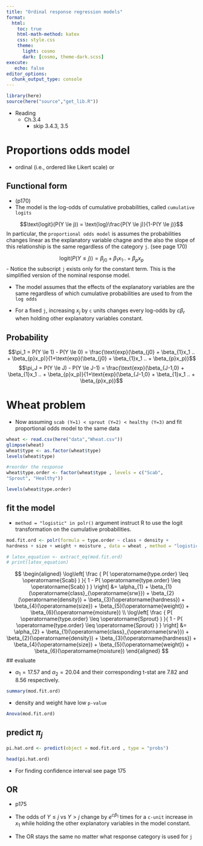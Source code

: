 ```yaml
---
title: "Ordinal response regression models"
format:
  html:
    toc: true
    html-math-method: katex
    css: style.css  
    theme:
      light: cosmo
      dark: [cosmo, theme-dark.scss]
execute: 
   echo: false
editor_options: 
  chunk_output_type: console
---
```


```{=html}
<style>
.table-hover > tbody > tr:hover { 
  background-color: #f4f442;
}
</style>
```

```r
library(here)
source(here("source","get_lib.R"))
```

-   Reading
    -   Ch.3.4
        -   skip 3.4.3, 3.5 

# Proportions odds model

- ordinal (i.e., ordered like Likert scale) or 

## Functional form 

- (p170)
- The model is the log-odds of cumulative probabilities, called `cumulative logits`

$$\text{logit}(P(Y \le j)) = \text{log}\frac{P(Y \le j)}{1-P(Y \le j)}$$
In particular, the `proportional odds model` is assumes the probabilities changes linear as the explanatory variable chagne and the also the slope of this relationship is the same regardless of the category `j`. (see page 170)


$$\text{logit}(P(Y \le j)) = \beta_{j0} + \beta_{1}x_1 .. + \beta_{p}x_p$$
- Notice the subscript `j` exists only for the constant term. This is the simplified version of the nominal response model.

- The model assumes that the effects of the explanatory variables are the same regardless of which cumulative probabilities are used to from the `log odds`

- For a fixed `j`, increasing $x_j$ by `c` units changes every log-odds by $c\beta_r$ when holding other explanatory variables constant.

## Probability 

$$\pi_1 = P(Y \le 1) - P(Y \le 0) = \frac{\text{exp}(\beta_{j0} + \beta_{1}x_1 .. + \beta_{p}x_p)}{1+\text{exp}(\beta_{j0} + \beta_{1}x_1 .. + \beta_{p}x_p)}$$
$$\pi_J = P(Y \le J) - P(Y \le J-1) = \frac{\text{exp}(\beta_{J-1,0} + \beta_{1}x_1 .. + \beta_{p}x_p)}{1+\text{exp}(\beta_{J-1,0} + \beta_{1}x_1 .. + \beta_{p}x_p)}$$


# Wheat problem

- Now assuming `scab (Y=1) < sprout (Y=2) < healthy (Y=3)` and fit proportional odds model to the same data

```r
wheat <- read.csv(here("data","Wheat.csv"))
glimpse(wheat)
wheat$type <- as.factor(wheat$type)
levels(wheat$type)

#reorder the response
wheat$type.order <- factor(wheat$type , levels = c("Scab",
"Sprout", "Healthy"))

levels(wheat$type.order)

```

## fit the model 

- `method = "logistic" in polr()` argument instruct R to use the logit transformation on the cumulative probabilities.

```r
mod.fit.ord <- polr(formula = type.order ~ class + density +
hardness + size + weight + moisture , data = wheat , method = "logistic")

# latex_equation <- extract_eq(mod.fit.ord)
# print(latex_equation)
```

$$
\begin{aligned}
\log\left[ \frac { P( \operatorname{type.order}  \leq  \operatorname{Scab} ) }{ 1 - P( \operatorname{type.order}  \leq  \operatorname{Scab} ) } \right] &= \alpha_{1} + \beta_{1}(\operatorname{class}_{\operatorname{srw}}) + \beta_{2}(\operatorname{density}) + \beta_{3}(\operatorname{hardness}) + \beta_{4}(\operatorname{size}) + \beta_{5}(\operatorname{weight}) + \beta_{6}(\operatorname{moisture}) \\
\log\left[ \frac { P( \operatorname{type.order}  \leq  \operatorname{Sprout} ) }{ 1 - P( \operatorname{type.order}  \leq  \operatorname{Sprout} ) } \right] &= \alpha_{2} + \beta_{1}(\operatorname{class}_{\operatorname{srw}}) + \beta_{2}(\operatorname{density}) + \beta_{3}(\operatorname{hardness}) + \beta_{4}(\operatorname{size}) + \beta_{5}(\operatorname{weight}) + \beta_{6}(\operatorname{moisture})
\end{aligned}
$$
## evaluate

- $\alpha_1 = 17.57$ and $\alpha_2 = 20.04$ and their corresponding t-stat are 7.82 and 8.56 respectively.

```r
summary(mod.fit.ord)
```

- density and weight have low `p-value`

```r
Anova(mod.fit.ord)
```

## predict $\pi_j$

```r
pi.hat.ord <- predict(object = mod.fit.ord , type = "probs")

head(pi.hat.ord)
```

- For finding confidence interval see page 175

## OR

- p175
- The odds of $Y \le j$ vs $Y > j$ change by $e^{c\beta_1}$ times for a `c-unit` increase in $x_1$ while holding the other explanatory variables in the model constant.

- The OR stays the same no matter what response category is used for `j`